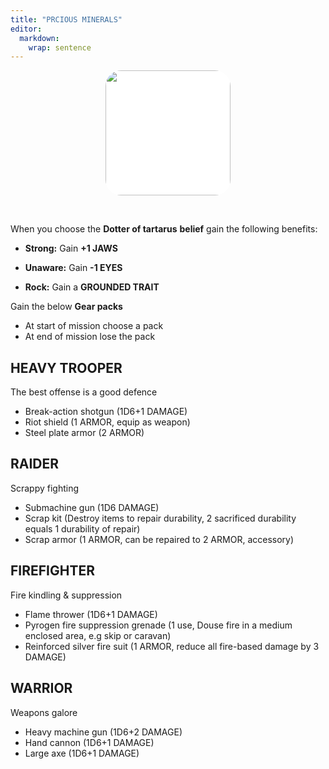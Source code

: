 ```yaml
---
title: "PRCIOUS MINERALS"
editor: 
  markdown: 
    wrap: sentence
---
```


<center>
![](images/Talos.png){style="width:200px; background:white; border-radius:25px"}
</center>

<br>

When you choose the **Dotter of tartarus** **belief** gain the following benefits:

-   **Strong:** Gain **+1 JAWS**

-   **Unaware:** Gain **-1 EYES**
-   __Rock:__ Gain a __GROUNDED TRAIT__

Gain the below **Gear packs**

- At start of mission choose a pack
- At end of mission lose the pack

## HEAVY TROOPER

The best offense is a good defence

- Break-action shotgun (1D6+1 DAMAGE)
- Riot shield (1 ARMOR, equip as weapon)
- Steel plate armor (2 ARMOR)

## RAIDER

Scrappy fighting

- Submachine gun (1D6 DAMAGE)
- Scrap kit (Destroy items to repair durability, 2 sacrificed durability equals 1 durability of repair)
- Scrap armor (1 ARMOR, can be repaired to 2 ARMOR, accessory)

## FIREFIGHTER

Fire kindling & suppression

- Flame thrower (1D6+1 DAMAGE)
- Pyrogen fire suppression grenade (1 use, Douse fire in a medium enclosed area, e.g skip or caravan)
- Reinforced silver fire suit (1 ARMOR, reduce all fire-based damage by 3 DAMAGE)

## WARRIOR

Weapons galore

- Heavy machine gun (1D6+2 DAMAGE)
- Hand cannon (1D6+1 DAMAGE)
- Large axe (1D6+1 DAMAGE)